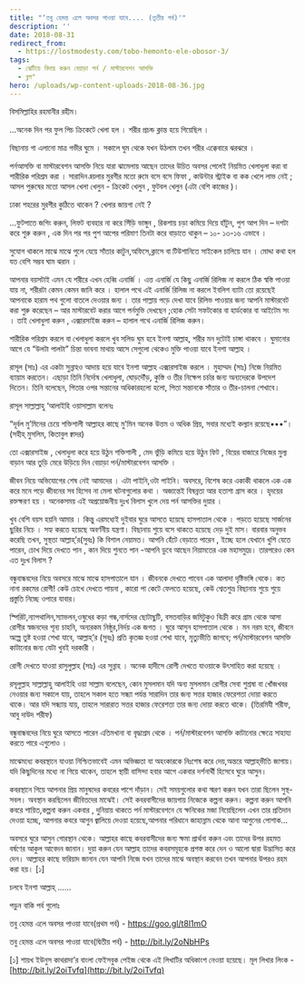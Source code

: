 ```yaml
---
title: "‘তবু হেমন্ত এলে অবসর পাওয়া যাবে.... (তৃতীয় পর্ব)'"
description: ''
date: 2018-08-31
redirect_from:
  - https://lostmodesty.com/tobo-hemonto-ele-obosor-3/
tags:
  - ঝেটিয়ে বিদায় করুন বেয়াড়া পর্ন / মাস্টারবেশন আসক্তি
  - ব্লগ"
hero: /uploads/wp-content-uploads-2018-08-36.jpg
---
```


বিসমিল্লাহির রহমানীর রহীম।

...অনেক দিন পর ফুল পিচ ক্রিকেটে খেলা হল । শরীর প্রচন্ড ক্লান্ত হয়ে গিয়েছিল ।

বিছানায় গা এলানো মাত্র গভীর ঘুমে । সকালে ঘুম থেকে যখন উঠলাম তখন শরীর এক্কেবারে ঝরঝরে ।

পর্নআসক্তি বা মাস্টারবেশন আসক্তি নিয়ে যারা ঝামেলায় আছেন তাদের উচিত অবসর পেলেই নিয়মিত খেলাধুলা করা বা শারীরিক পরিশ্রম করা । সারাদিন ব্র্য়লার মুরগীর মতো রুমে বসে বসে ফিফা , কাউন্টার স্ট্রাইক বা কক খেলে লাভ নেই ; আসল পুরুষের মতো আসল খেলা খেলুন - ক্রিকেট খেলুন , ফুটবল খেলুন (এটা বেশি কাজের )।

ঢাকা শহরের মুরগীর কুঠিতে থাকেন ? খেলার জায়গা নেই ?

...ফুটপাতে জগিং করুন, লিফট ব্যবহার না করে সিঁড়ি ভাঙ্গুন , রিকশায় চড়া কমিয়ে দিয়ে হাঁটুন, পুশ আপ দিন – দশটা করে শুরু করুন , এক দিন পর পর পুশ আপের পরিমাণ তিনটা করে বাড়াতে থাকুন – ১০- ১৩-১৬ এভাবে ।

সুযোগ থাকলে মাঝে মাঝে পুলে যেয়ে সাঁতার কাটুন,অফিসে,ক্লাসে বা টিউশানিতে সাইকেল চালিয়ে যান । মোদ্দা কথা হল যত বেশি সম্ভব ঘাম ঝরান ।

আপনার বয়সটাই এমন যে শরীরে এখন হেব্বি এনার্জি । এত্ত এনার্জি যে কিছু এনার্জি রিলিজ না করলে ঠিক স্বস্তি পাওয়া যায় না, শরীরটা কেমন কেমন জানি করে । হালাল পথে এই এনার্জি রিলিজ না করলে ইবলিশ ব্যাটা তো রয়েছেই আপনাকে হারাম পথ গুলো বাতলে দেওয়ার জন্য । তার পাল্লায় পড়ে দেখা যাবে রিলিভ পাওয়ার জন্য আপনি মাস্টারবেট করা শুরু করেছেন – আর মাস্টারবেট করার আগে পর্নমুভি দেখছেন ;হোক সেটা সফটকোর বা হার্ডকোর বা আইটেম সং । তাই খেলাধুলা করুন , এক্সারসাইজ করুন – হালাল পথে এনার্জি রিলিজ করুন।

শারীরিক পরিশ্রম করলে বা খেলাধুলা করলে খুব সলিড ঘুম হবে ইনশা আল্লাহ, শরীর মন দুটোই চাঙ্গা থাকবে । ঘুমানোর আগে যে “উলটা পালটা” চিন্তা ভাবনা মাথায় আসে সেগুলো থেকেও মুক্তি পাওয়া যাবে ইনশা আল্লাহ ।

রাসূল (সাঃ) এর একটা সুন্নাহও আদায় হয়ে যাবে ইনশা আল্লাহ এক্সারসাইজ করলে । মুহাম্মদ (সাঃ) নিজে নিয়মিত ব্যায়াম করতেন। এছাড়া তিনি নির্দোষ খেলাধুলা, ঘোড়দৌঁড়, কুস্তি ও তীর নিক্ষেপ চর্চার জন্য অন্যদেরকে উপদেশ দিতেন। তিনি বলেছেন, পিতার ওপর সন্তানের অধিকারহলো হলো, পিতা সন্তানকে সাঁতার ও তীর-চালনা শেখাবে।

রাসূল সাল্লাল্লাহু ‘আলাইহি ওয়াসাল্লাম বলেনঃ

“দূর্বল মু’মিনের চেয়ে শক্তিশালী আল্লাহর কাছে মু’মিন অনেক উত্তম ও অধিক প্রিয়, সবার মধ্যেই কল্যান রয়েছে•••”। (সহীহ্ মুসলিম, কিতাবুল ক্বাদর)

তো এক্সারসাইজ , খেলাধুলা করে হয়ে উঠুন শক্তিশালী , মেদ ভুঁড়ি কমিয়ে হয়ে উঠুন ফিট , বিয়ের বাজারে নিজের মুল্য বাড়ান আর তুড়ি মেরে উড়িয়ে দিন বেয়াড়া পর্ন/মাস্টারবেশন আসক্তি ।

জীবন নিয়ে অভিযোগের শেষ নেই আমাদের । এটা পাইনি,ওটা পাইনি। অবসরে, বিশেষ করে একাকী থাকলে এক এক করে মনে পড়ে জীবনের সব হিসেব না মেলা ঘটনাগুলোর কথা । অজান্তেই বিষন্নতা আর হতাশা গ্রাস করে । হৃদয়ের রক্তক্ষরণ হয় । অনেকসময় এই অপ্রয়োজনীয় দুঃখ বিলাস খুলে দেয় পর্ন আসক্তির দুয়ার ।

খুব বেশি বয়স হয়নি আমার । কিন্তু এরমধ্যেই দুইবার ঘুরে আসতে হয়েছে হাসপাতাল থেকে । পড়তে হয়েছে সার্জনের ছুরির নিচে । সহ্য করতে হয়েছে অবর্ণনীয় যন্ত্রণা। বিছানায় শুয়ে বসে থাকতে হয়েছে দেড় দুই মাস। বারবার অনুভব করেছি তখন, সুস্থতা আল্লাহ্‌’র(সুবঃ) কি বিশাল নেয়ামত। আপনি হেঁটে বেড়াতে পারেন , ইচ্ছে হলে যেখানে খুশি যেতে পারেন, চোখ দিয়ে দেখতে পান , কান দিয়ে শুনতে পান -আপনি ডুবে আছেন নিয়ামতের এক মহাসমুদ্রে। তারপরেও কেন এত দুঃখ বিলাস ?

বন্ধুবান্ধবদের নিয়ে অবসরে মাঝে মাঝে হাসপাতালে যান । জীবনকে দেখতে পাবেন এক আলাদা দৃষ্টিভঙ্গি থেকে। কত নানা রকমের রোগী! কেউ চোখে দেখতে পায়না , কারো পা কেটে ফেলতে হয়েছে, কেউ শ্বেতশুভ্র বিছানায় শুয়ে শুয়ে প্রস্তুতি নিচ্ছে ওপারে যাবার।

স্পিরিট,ন্যাপথালিন,স্যাভলন,ওষুধের কড়া গন্ধ,নার্সদের ছোটাছুটি, বসতবাড়ির জমিটুকুও বিক্রী করে গ্রাম থেকে আসা রোগীর স্বজনদের শূন্য চাহনি, অন্যরকম নিষ্ঠুর,নির্দয় এক জগত । ঘুরে আসুন হাসপাতাল থেকে । মন নরম হবে, জীবনে অল্পে তুষ্ট হওয়া শেখা যাবে, আল্লাহ্‌’র (সুবঃ) প্রতি কৃতজ্ঞ হওয়া শেখা যাবে, মৃত্যুভীতি জাগবে; পর্ন/মাস্টারবেশন আসক্তি কাটানোর জন্য যেটা খুবই দরকারী ।

রোগী দেখতে যাওয়া রাসুলুল্লাহ (সাঃ) এর সুন্নাহ । অনেক হাদীসে রোগী দেখতে যাওয়াকে উৎসাহিত করা হয়েছে ।

রসূলুল্লাহ সাল্লাল্লাহু আলাইহি ওয়া সাল্লাম বলেছেন, কোন মুসলমান যদি অন্য মুসলমান রোগীর সেবা শুশ্রষা বা খোঁজখবর নেওয়ার জন্য সকালে যায়, তাহলে সকাল হতে সন্ধ্যা পর্যন্ত সারাদিন তার জন্য সত্তর হাজার ফেরেশতা দোয়া করতে থাকে। আর যদি সন্ধ্যায় যায়, তাহলে সারারাত সত্তর হাজার ফেরেশতা তার জন্য দোয়া করতে থাকে। (তিরমিযী শরীফ, আবু দাউদ শরীফ)

বন্ধুবান্ধবদের নিয়ে ঘুরে আসতে পারেন এতিমখানা বা বৃদ্ধাশ্রম থেকে । পর্ন/মাস্টারবেশন আসক্তি কাটানোর ক্ষেত্রে সাহায্য করতে পারে এগুলোও ।

মাঝেমধ্যে কবরস্থানে যাওয়া নিশ্চিতভাবেই এমন অভিজ্ঞতা যা অহংকারকে নিঃশেষ করে দেয়,অন্তরে আল্লাহ্‌ভীতি জাগায়। যদি কিছুদিনের মধ্যে না গিয়ে থাকেন, তাহলে স্থায়ী বাসিন্দা হবার আগে একবার দর্শনার্থী হিসেবে ঘুরে আসুন।

কবরস্থানে গিয়ে আপনার প্রিয় মানুষদের কবরের পাশে দাঁড়ান। সেই সময়গুলোর কথা স্মরণ করুন যখন তারা ছিলেন সুস্থ-সবল। অবস্থান করছিলেন জীবিতদের মাঝেই। সেই কবরবাসীদের জায়গায় নিজেকে কল্পনা করুন। কল্পনা করুন আপনি কবরে শায়িত,কল্পনা করুন একবার , দুনিয়ায় থাকতে পর্ন মাস্টারবেশনে যে ক্ষনিকের মজা নিয়েছিলেন এখন তার প্রতিদান দেওয়া হচ্ছে, আপনার কবরে আগুন জ্বালিয়ে দেওয়া হয়েছে,আপনার পরিধানে জাহান্নাম থেকে আনা আগুনের পোশাক…

অবসরে ঘুরে আসুন গোরস্থান থেকে। আল্লাহর কাছে কবরবাসীদের জন্য ক্ষমা প্রার্থনা করুন এবং তাদের উপর রহমত বর্ষণের আকুল আবেদন জানান। দুয়া করুন যেন আল্লাহ তাদের কবরসমূহকে প্রশস্ত করে দেন ও আলো দ্বারা উদ্ভাসিত করে দেন। আল্লাহর কাছে ফরিয়াদ জানান যেন আপনি নিজে যখন তাদের মাঝে অবস্থান করবেন তখন আপনার উপরও রহম করা হয়। \[১]

চলবে ইনশা আল্লাহ্‌ ……

পড়ুন বাকি পর্ব গুলোঃ

তবু হেমন্ত এলে অবসর পাওয়া যাবে(প্রথম পর্ব) - https://goo.gl/t8l1mO

তবু হেমন্ত এলে অবসর পাওয়া যাবে(দ্বিতীয় পর্ব) - http://bit.ly/2oNbHPs

\[১] শায়খ ইউনুস কাথরাদা’র বাংলা ফেইসবুক পেইজ থেকে এই লিখাটির অধিকাংশ নেওয়া হয়েছে। মূল লিখার লিংক - [http://bit.ly/2oiTvfq](http://bit.ly/2oiTvfq)
